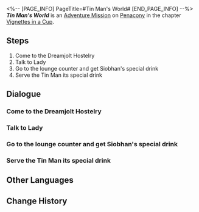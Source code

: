 <%-- [PAGE_INFO]
PageTitle=#Tin Man's World#
[END_PAGE_INFO] --%>
{{Stub|Dialogue.}}
{{Mission Infobox
|id            = 8021130
|title         = 
|image         = <!--Mission Tin Man's World.png-->
|type          = Adventure
|event_name    = 
|chapter       = Vignettes in a Cup
|requirements  = {{subst:void|<!--Unknown: {"Type":"Manual"}-->}}
|summary       = <!--official mission summary from Fate's Atlas-->
|characters    = Trailblazer
|startLocation = [[Penacony]] - [[Tin Man's Emoscape]]
|world         = Penacony
|area          = Tin Man's Emoscape
|prev          = 
|next          = 
|rewards       = 
}}
'''''Tin Man's World''''' is an [[Adventure Mission]] on [[Penacony]] in the chapter [[Vignettes in a Cup]].

==Steps==
# Come to the Dreamjolt Hostelry
# Talk to Lady
# Go to the lounge counter and get Siobhan's special drink
# Serve the Tin Man its special drink

<!--
==Gameplay Notes==

--><!--
==Trial Character==

-->
==Dialogue==
{{Stub Dialogue}}

===Come to the Dreamjolt Hostelry===
{{Mission Description|type=adventure|location=Tin Man's Emoscape|Tin Man wants to show you its dream lounge. Go and take a look at the lounge.<br />You meet up with Spade and Mr. Bigwig. However, they seem a little different from usual...}}
{{Dialogue Start}}
:{{tx}}
{{Dialogue End}}

===Talk to Lady===
{{Mission Description|type=adventure|location=Tin Man's Emoscape|update|Tin Man wants to show you its dream lounge. Go and take a look at the lounge.<br />How did Lady turn into a Tin Lady? You have no idea what happened. Go and ask about the situation.}}
{{Dialogue Start}}
:{{tx}}
{{Dialogue End}}

===Go to the lounge counter and get Siobhan's special drink===
{{Mission Description|type=adventure|location=Tin Man's Emoscape|update|Tin Man wants to show you its dream lounge. Go and take a look at the lounge.<br />It turns out that Siobhan and the group of monsters were pretending to obey Tin Man. It seems like you'll need to put on a convincing performance to resolve this situation as well.}}
{{Dialogue Start}}
:{{tx}}
{{Dialogue End}}

===Serve the Tin Man its special drink===
{{Mission Description|type=adventure|location=Tin Man's Emoscape|update|Tin Man wants to show you its dream lounge. Go and take a look at the lounge.<br />Siobhan had added special ingredients to that beverage. It will definitely teach Tin Man a good lesson this time!}}
{{Dialogue Start}}
:{{tx}}
{{Dialogue End}}

==Other Languages==
{{Other Languages
|en   = Tin Man's World
|zhs  = 铁皮人的世界
|zht  = 鐵皮人的世界
|ja   = ブリキマンの世界
|ko   = 양철꾼의 세계
|es   = El mundo del Hombre de hojalata
|fr   = Le monde de Boîte-de-conserve
|ru   = Мир Железяки
|th   = โลกของมนุษย์เหล็ก
|vi   = Thế Giới Của Người Thiếc
|de   = Welt des Blechmanns
|id   = Dunia Manusia Besi
|pt   = Mundo do Homem de Lata
}}

==Change History==
{{Change History|2.1}}
